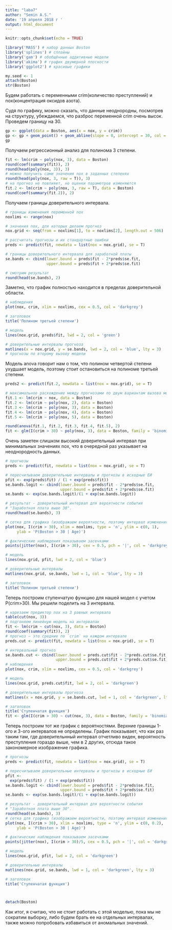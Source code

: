 ---
title: "laba7"
author: "Semin A.S."
date: '19 апреля 2018 г '
output: html_document
---

```{r setup, include=FALSE}
knitr::opts_chunk$set(echo = TRUE)
```

```{r, echo=FALSE}
library('MASS') # набор данных Boston 
library('splines') # сплайны 
library('gam') # обобщённые аддитивные модели 
library('akima') # график двумерной плоскости 
library('ggplot2') # красивые графики 

my.seed <- 1 
attach(Boston) 
str(Boston) 
```

Будем работать с переменными crim(количество преступлений) и nox(концентрация оксидов азота).


Судя по графику, можно сказать, что данные неоднородны, посмотрев на структуру, убеждаемся, что разброс переменной crim очень высок. Проведем границу на 30.

```{r, echo=FALSE}
gp <- ggplot(data = Boston, aes(x = nox, y = crim)) 
gp <- gp + geom_point() + geom_abline(slope = 0, intercept = 30, col = 'red') 
gp
```

Получаем регрессионный анализ для полинома 3 степени.

```{r, echo=FALSE}
fit <- lm(crim ~ poly(nox, 3), data = Boston) 
round(coef(summary(fit)), 2) 
round(head(poly(nox, 3)), 3) 
# можно получить сами значения nox в заданных степенях 
round(head(poly(nox, 3, raw = T)), 3) 
# на прогноз не повлияет, но оценки параметров изменяются 
fit.2 <- lm(crim ~ poly(nox, 3, raw = T), data = Boston) 
round(coef(summary(fit.2)), 2) 

```

Получаем границы доверительного интервала.

```{r, echo=FALSE}
# границы изменения переменной nox 
noxlims <- range(nox) 

# значения nox, для которых делаем прогноз 
nox.grid <- seq(from = noxlims[1], to = noxlims[2], length.out = 506) 

# рассчитать прогнозы и их стандартные ошибки 
preds <- predict(fit, newdata = list(nox = nox.grid), se = T) 

# границы доверительного интервала для заработной платы 
se.bands <- cbind(lower.bound = preds$fit - 2*preds$se.fit, 
                  upper.bound = preds$fit + 2*preds$se.fit) 

# смотрим результат 
round(head(se.bands), 2)
```

Заметно, что график полностью находится в пределах доверительной области.

```{r, echo=FALSE}
# наблюдения 
plot(nox, crim, xlim = noxlims, cex = 0.5, col = 'darkgrey') 

# заголовок 
title('Полином третьей степени') 

# модель 
lines(nox.grid, preds$fit, lwd = 2, col = 'green') 

# доверительные интервалы прогноза 
matlines(x = nox.grid, y = se.bands, lwd = 2, col = 'blue', lty = 3) 
# прогнозы по второму вызову модели
```

Модель anova говорит нам о том, что полином четвертой степени ухудшает модель, поэтому стоит остановиться на полиноме третьей степени.

```{r, echo=FALSE}
preds2 <- predict(fit.2, newdata = list(nox = nox.grid), se = T) 

# максимальное расхождение между прогнозами по двум вариантам вызова модели 
fit.1 <- lm(crim ~ nox, data = Boston) 
fit.2 <- lm(crim ~ poly(nox, 2), data = Boston) 
fit.3 <- lm(crim ~ poly(nox, 3), data = Boston) 
fit.4 <- lm(crim ~ poly(nox, 4), data = Boston) 
fit.5 <- lm(crim ~ poly(nox, 5), data = Boston) 

round(anova(fit.1, fit.2, fit.3, fit.4, fit.5), 2) 
fit <- glm(I(crim > 30) ~ poly(nox, 3), data = Boston, family = 'binomial') 
```

Очень заметен слишком высокий доверительный интервал при минимальных значениях nox, что в очередной раз указывает на неоднородность данных.

```{r, echo=FALSE}
# прогнозы 
preds <- predict(fit, newdata = list(nox = nox.grid), se = T) 

# пересчитываем доверительные интервалы и прогнозы в исходные ЕИ 
pfit <- exp(preds$fit) / (1 + exp(preds$fit)) 
se.bands.logit <- cbind(lower.bound = preds$fit - 2*preds$se.fit, 
                        upper.bound = preds$fit + 2*preds$se.fit) 
se.bands <- exp(se.bands.logit)/(1 + exp(se.bands.logit)) 

# результат - доверительный интервал для вероятности события 
# "Заработная плата выше 30". 
round(head(se.bands), 3)

# сетка для графика (изображаем вероятности, поэтому интервал изменения y мал) 
plot(nox, I(crim > 30), xlim = noxlims, type = 'n', ylim = c(0, 1), 
     ylab = 'P(Boston > 30 | Age)') 

# фактические наблюдения показываем засечками 
points(jitter(nox), I(crim > 30), cex = 0.5, pch = '|', col = 'darkgrey') 

# модель 
lines(nox.grid, pfit, lwd = 2, col = 'blue') 

# доверительные интервалы 
matlines(nox.grid, se.bands, lwd = 1, col = 'blue', lty = 3) 

# заголовок 
title('Полином третьей степени')
```

Теперь построим ступенчатую функцию для нашей модел с учетом P(crim>30). Мы решили поделить на 3 интервала.

```{r, echo=FALSE}
# нарезаем предиктор nox на 3 равных интервала 
table(cut(nox, 3)) 
# подгоняем линейную модель на интервалах 
fit <- lm(crim ~ cut(nox, 3), data = Boston) 
round(coef(summary(fit)), 2) 
# прогноз — это средние по `crim` на каждом интервале 
preds.cut <- predict(fit, newdata = list(nox = nox.grid), se = T) 

# интервальный прогноз 
se.bands.cut <- cbind(lower.bound = preds.cut$fit - 2*preds.cut$se.fit, 
                      upper.bound = preds.cut$fit + 2*preds.cut$se.fit) 
# наблюдения 
plot(nox, crim, xlim = noxlims, cex = 0.5, col = 'darkgrey') 

# модель 
lines(nox.grid, preds.cut$fit, lwd = 2, col = 'darkgreen') 

# доверительные интервалы прогноза 
matlines(x = nox.grid, y = se.bands.cut, lwd = 1, col = 'darkgreen', lty = 3) 

# заголовок 
title('Ступенчатая функция') 
fit <- glm(I(crim > 30) ~ cut(nox, 3), data = Boston, family = 'binomial') 
```

Теперь построим тот же график с вероятностями. Верхние границы 1-ого и 3-ого интервалов не определены. График показывает, что как раз таким там, где доверительнный интервал отчетливо виден, вероятность преступления гораздо выше, чем в 2 других, отсюда такое закономерное изображение графика.

```{r, echo=FALSE}
# прогнозы 
preds <- predict(fit, newdata = list(nox = nox.grid), se = T) 

# пересчитываем доверительные интервалы и прогнозы в исходные ЕИ
pfit <- 
  exp(preds$fit) / (1 + exp(preds$fit)) 
se.bands.logit <- cbind(lower.bound = preds$fit - 2*preds$se.fit, 
                        upper.bound = preds$fit + 2*preds$se.fit) 
se.bands <- exp(se.bands.logit)/(1 + exp(se.bands.logit)) 

# результат - доверительный интервал для вероятности события 
# "Заработная плата выше 30". 
round(head(se.bands), 3) 
# сетка для графика (изображаем вероятности, поэтому интервал изменения y мал) 
plot(nox, I(crim > 30), xlim = noxlims, type = 'n', ylim = c(0, 0.2), 
     ylab = 'P(Boston > 30 | Age)') 

# фактические наблюдения показываем засечками 
points(jitter(nox), I(crim > 30)/5, cex = 0.5, pch = '|', col = 'darkgrey') 

# модель 
lines(nox.grid, pfit, lwd = 2, col = 'darkgreen') 

# доверительные интервалы 
matlines(nox.grid, se.bands, lwd = 1, col = 'darkgreen', lty = 3) 

# заголовок 
title('Ступенчатая функция') 



detach(Boston)
```

Как итог, я считаю, что не стоит работать с этой моделью, пока мы не сократим выборку, либо будем брать ее на отдельных интервалах, также можно попробовать избавиться от аномальных значений.